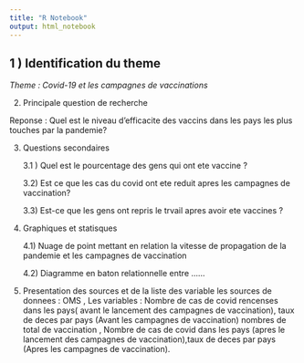 ---
title: "R Notebook"
output: html_notebook
---

## 1 ) Identification du theme

*Theme : Covid-19 et les campagnes de vaccinations*

2) Principale question de recherche

Reponse : Quel est le niveau d'efficacite des vaccins dans les pays les plus touches par la pandemie? 

3) Questions secondaires
   
   3.1 ) Quel est le pourcentage des gens qui ont ete vaccine ?  
   
   3.2) Est ce que les cas du covid ont ete reduit apres les campagnes de vaccination? 
   
   3.3) Est-ce que les gens ont repris le trvail apres avoir ete vaccines ?
   
4) Graphiques et statisques

   4.1) Nuage de point mettant en relation la vitesse de propagation de la pandemie et les campagnes de vaccination
   
   4.2) Diagramme en baton relationnelle entre ...... 
   
5) Presentation des sources et de la liste des variable 
les sources de donnees : OMS , 
Les variables : Nombre de cas de covid rencenses dans les pays( avant le lancement des campagnes de vaccination), taux de deces par pays (Avant les campagnes de vaccination) nombres de total de vaccination , Nombre de cas de covid dans les pays (apres le lancement des campagnes de vaccination),taux de deces par pays (Apres les campagnes de vaccination).